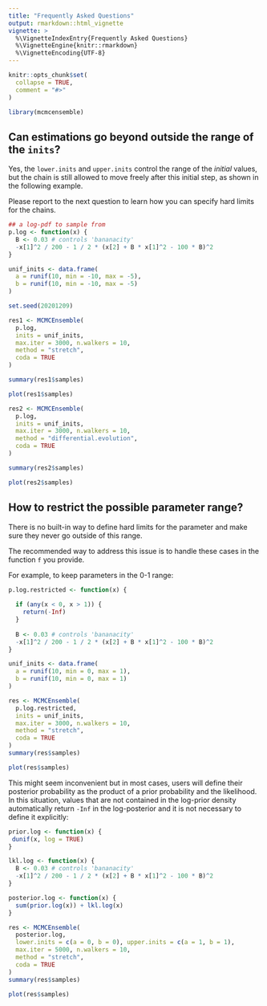 ```yaml
---
title: "Frequently Asked Questions"
output: rmarkdown::html_vignette
vignette: >
  %\VignetteIndexEntry{Frequently Asked Questions}
  %\VignetteEngine{knitr::rmarkdown}
  %\VignetteEncoding{UTF-8}
---
```


```r
knitr::opts_chunk$set(
  collapse = TRUE,
  comment = "#>"
)
```

```r
library(mcmcensemble)
```

## Can estimations go beyond outside the range of the `inits`?

Yes, the `lower.inits` and `upper.inits` control the range of the *initial* 
values, but the chain is still allowed to move freely after this initial step,
as shown in the following example. 

Please report to the next question to learn how you can specify hard limits for
the chains.

```r
## a log-pdf to sample from
p.log <- function(x) {
  B <- 0.03 # controls 'bananacity'
  -x[1]^2 / 200 - 1 / 2 * (x[2] + B * x[1]^2 - 100 * B)^2
}

unif_inits <- data.frame(
  a = runif(10, min = -10, max = -5),
  b = runif(10, min = -10, max = -5)
)

set.seed(20201209)

res1 <- MCMCEnsemble(
  p.log,
  inits = unif_inits,
  max.iter = 3000, n.walkers = 10,
  method = "stretch",
  coda = TRUE
)

summary(res1$samples)
```

```r
plot(res1$samples)
```

```r
res2 <- MCMCEnsemble(
  p.log,
  inits = unif_inits,
  max.iter = 3000, n.walkers = 10,
  method = "differential.evolution",
  coda = TRUE
)

summary(res2$samples)
```

```r
plot(res2$samples)
```

## How to restrict the possible parameter range?

There is no built-in way to define hard limits for the parameter and make sure 
they never go outside of this range.

The recommended way to address this issue is to handle these cases in the 
function `f` you provide.

For example, to keep parameters in the 0-1 range:

```r
p.log.restricted <- function(x) {
  
  if (any(x < 0, x > 1)) {
    return(-Inf)
  }
  
  B <- 0.03 # controls 'bananacity'
  -x[1]^2 / 200 - 1 / 2 * (x[2] + B * x[1]^2 - 100 * B)^2
}

unif_inits <- data.frame(
  a = runif(10, min = 0, max = 1),
  b = runif(10, min = 0, max = 1)
)

res <- MCMCEnsemble(
  p.log.restricted,
  inits = unif_inits,
  max.iter = 3000, n.walkers = 10,
  method = "stretch",
  coda = TRUE
)
summary(res$samples)
```

```r
plot(res$samples)
```

This might seem inconvenient but in most cases, users will define their posterior probability as the product of a prior probability
and the likelihood. In this situation, values that are not contained in the log-prior density automatically return `-Inf` in the log-posterior and it is not necessary to define it explicitly:

```r
prior.log <- function(x) {
 dunif(x, log = TRUE)
}

lkl.log <- function(x) {
  B <- 0.03 # controls 'bananacity'
  -x[1]^2 / 200 - 1 / 2 * (x[2] + B * x[1]^2 - 100 * B)^2
}

posterior.log <- function(x) {
  sum(prior.log(x)) + lkl.log(x)
}

res <- MCMCEnsemble(
  posterior.log,
  lower.inits = c(a = 0, b = 0), upper.inits = c(a = 1, b = 1),
  max.iter = 5000, n.walkers = 10,
  method = "stretch",
  coda = TRUE
)
summary(res$samples)
```

```r
plot(res$samples)
```

